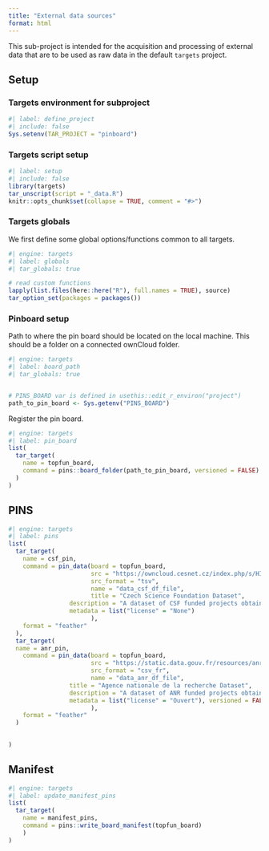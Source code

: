 ```yaml
---
title: "External data sources"
format: html
---
```


This sub-project is intended for the acquisition and processing of external data that are to be used as raw data in the default `targets` project.

## Setup

### Targets environment for subproject

```r
#| label: define_project
#| include: false
Sys.setenv(TAR_PROJECT = "pinboard")
```

### Targets script setup

```r
#| label: setup
#| include: false
library(targets)
tar_unscript(script = "_data.R")
knitr::opts_chunk$set(collapse = TRUE, comment = "#>")
```


### Targets globals

We first define some global options/functions common to all targets.

```r
#| engine: targets
#| label: globals
#| tar_globals: true

# read custom functions
lapply(list.files(here::here("R"), full.names = TRUE), source)
tar_option_set(packages = packages())
```

### Pinboard setup

Path to where the pin board should be located on the local machine. This should be a folder on a connected ownCloud folder.
```r
#| engine: targets
#| label: board_path
#| tar_globals: true


# PINS_BOARD var is defined in usethis::edit_r_environ("project")
path_to_pin_board <- Sys.getenv("PINS_BOARD")
```

Register the pin board.

```r
#| engine: targets
#| label: pin_board
list(
  tar_target(
    name = topfun_board,
    command = pins::board_folder(path_to_pin_board, versioned = FALSE)
  )
)
```

## PINS

```r
#| engine: targets
#| label: pins
list(
  tar_target(
    name = csf_pin,
    command = pin_data(board = topfun_board,
                       src = "https://owncloud.cesnet.cz/index.php/s/HIm7FEYQIMfoBuu/download",
                       src_format = "tsv",
                       name = "data_csf_df_file",
                       title = "Czech Science Foundation Dataset",
                 description = "A dataset of CSF funded projects obtained from the CEP database.",
                 metadata = list("license" = "None")
                       ),
    format = "feather"
  ),
  tar_target(
  name = anr_pin,
    command = pin_data(board = topfun_board,
                       src = "https://static.data.gouv.fr/resources/anr-01-projets-anr-dos-detail-des-projets-et-des-partenaires/20230705-101003/anr-dos-depuis-2010-projets-finances-20230705-projets.csv",
                       src_format = "csv_fr",
                       name = "data_anr_df_file", 
                 title = "Agence nationale de la recherche Dataset",
                 description = "A dataset of ANR funded projects obtained from https://www.data.gouv.fr/fr/datasets/r/87d29a24-392e-4a29-a009-83eddcff3e66.",
                 metadata = list("license" = "Ouvert"), versioned = FALSE
                       ),
    format = "feather"
  )

  
)
```


## Manifest
```r
#| engine: targets
#| label: update_manifest_pins
list(
  tar_target(
    name = manifest_pins,
    command = pins::write_board_manifest(topfun_board)
    )
)
```